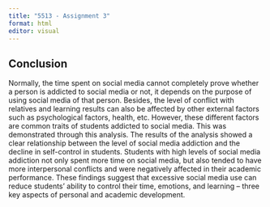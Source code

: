 ```yaml
---
title: "5513 - Assignment 3"
format: html
editor: visual
---
```


## Conclusion

Normally, the time spent on social media cannot completely prove whether a person is addicted to social media or not, it depends on the purpose of using social media of that person. Besides, the level of conflict with relatives and learning results can also be affected by other external factors such as psychological factors, health, etc. However, these different factors are common traits of students addicted to social media. This was demonstrated through this analysis. The results of the analysis showed a clear relationship between the level of social media addiction and the decline in self-control in students. Students with high levels of social media addiction not only spent more time on social media, but also tended to have more interpersonal conflicts and were negatively affected in their academic performance. These findings suggest that excessive social media use can reduce students’ ability to control their time, emotions, and learning – three key aspects of personal and academic development.